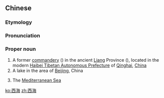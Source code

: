 ==Chinese==
{{zh-forms}}
{{wikipedia|Xihai Jun}}

===Etymology===
{{zh-compound|西|海|west; western|sea}}

===Pronunciation===
{{zh-pron
|m=Xīhǎi
|c=sai1 hoi2
|cat=pn
}}

===Proper noun===
{{zh-proper noun}}

# A former [[commandery]] ({{zh-l|郡}}) in the ancient [[Liang]] Province ({{zh-l|涼州}}), located in the modern [[w:Haibei Tibetan Autonomous Prefecture|Haibei Tibetan Autonomous Prefecture]] of [[Qinghai]], [[China]]
# A lake in the {{w|Shichahai}} area of [[Beijing]], China
# {{lb|zh|archaic}} The [[Mediterranean Sea]]

[[ko:西海]]
[[zh:西海]]